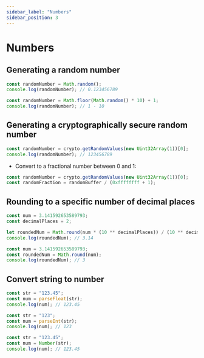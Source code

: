 ```yaml
---
sidebar_label: "Numbers"
sidebar_position: 3
---
```


# Numbers

## Generating a random number

```javascript
const randomNumber = Math.random();
console.log(randomNumber); // 0.123456789
```

```javascript
const randomNumber = Math.floor(Math.random() * 10) + 1;
console.log(randomNumber); // 1 - 10
```

## Generating a cryptographically secure random number

```javascript
const randomNumber = crypto.getRandomValues(new Uint32Array(1))[0];
console.log(randomNumber); // 123456789
```

- Convert to a fractional number between 0 and 1:

```javascript
const randomNumber = crypto.getRandomValues(new Uint32Array(1))[0];
const randomFraction = randomBuffer / (0xffffffff + 1);
```

## Rounding to a specific number of decimal places

```javascript
const num = 3.141592653589793;
const decimalPlaces = 2;

let roundedNum = Math.round(num * (10 ** decimalPlaces)) / (10 ** decimalPlaces);
console.log(roundedNum); // 3.14
```


```javascript
const num = 3.141592653589793;
const roundedNum = Math.round(num);
console.log(roundedNum); // 3
```

## Convert string to number

```javascript
const str = "123.45";
const num = parseFloat(str);
console.log(num); // 123.45
```

```javascript
const str = "123";
const num = parseInt(str);
console.log(num); // 123
```

```javascript
const str = "123.45";
const num = Number(str);
console.log(num); // 123.45
```

